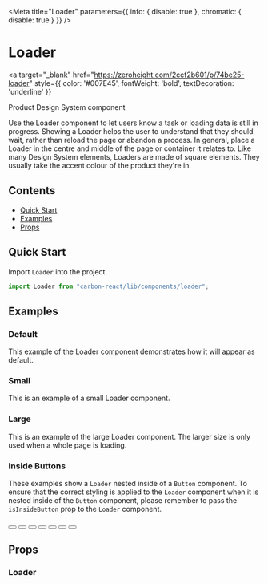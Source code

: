 
<Meta
  title="Loader"
  parameters={{ info: { disable: true }, chromatic: { disable: true } }}
/>

# Loader

<a
  target="_blank"
  href="https://zeroheight.com/2ccf2b601/p/74be25-loader"
  style={{ color: '#007E45', fontWeight: 'bold', textDecoration: 'underline' }}
>
  Product Design System component 
</a>

Use the Loader component to let users know a task or loading data is still in progress.
Showing a Loader helps the user to understand that they should wait, rather than reload the page or abandon a process.
In general, place a Loader in the centre and middle of the page or container it relates to.
Like many Design System elements, Loaders are made of square elements. They usually take the accent colour of the product they're in.

## Contents

- [Quick Start](#quick-start)
- [Examples](#examples)
- [Props](#props)

## Quick Start

Import `Loader` into the project.

```javascript
import Loader from "carbon-react/lib/components/loader";
```

## Examples

### Default

This example of the Loader component demonstrates how it will appear as default.

<Canvas>
  <Story name="default">
    <Loader />
  </Story>
</Canvas>

### Small

This is an example of a small Loader component.

<Canvas>
  <Story name="small">
    <Loader size="small" />
  </Story>
</Canvas>

### Large

This is an example of the large Loader component. The larger size is only used when a whole page is loading.

<Canvas>
  <Story name="large">
    <Loader size="large" />
  </Story>
</Canvas>

### Inside Buttons

These examples show a `Loader` nested inside of a `Button` component. To ensure that the correct styling is applied to the `Loader` component when it is nested inside of the `Button` component,
please remember to pass the `isInsideButton` prop to the `Loader` component.

<Canvas>
  <Story name="inside Buttons">
    <Button buttonType="primary" aria-label="Loading">
      <Loader isInsideButton />
    </Button>
    <Button ml={2} buttonType="primary" destructive aria-label="Loading">
      <Loader isInsideButton />
    </Button>
    <Button ml={2} destructive aria-label="Loading">
      <Loader isInsideButton />
    </Button>
    <Button ml={2} buttonType="tertiary" aria-label="Loading">
      <Loader isInsideButton />
    </Button>
    <Button ml={2} buttonType="secondary" aria-label="Loading">
      <Loader isInsideButton />
    </Button>
    <Button ml={2} buttonType="dashed" aria-label="Loading">
      <Loader isInsideButton />
    </Button>
    <Box mt={2} height="72px" width="152px" bg="#000000">
      <Button m={2} buttonType="darkBackground" aria-label="Loading">
        <Loader isInsideButton />
      </Button>
    </Box>
  </Story>
</Canvas>

## Props

### Loader

<StyledSystemProps of={Loader} noHeader margin />
